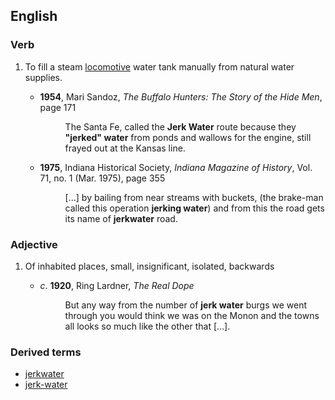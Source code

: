 ==English==

===Verb===
{{head|en|verb|head=[[jerk]] [[water]]}}

# {{US|railroads|dated}} To fill a steam [[locomotive]] water tank manually from natural water supplies.
#* '''1954''', Mari Sandoz, ''The Buffalo Hunters: The Story of the Hide Men'', page 171
#*: The Santa Fe, called the '''Jerk Water''' route because they '''"jerked" water''' from ponds and wallows for the engine, still frayed out at the Kansas line.
#* '''1975''', Indiana Historical Society, ''Indiana Magazine of History'',  Vol. 71, no. 1 (Mar. 1975), page 355
#*: […] by bailing from near streams with buckets, (the brake-man called this operation '''jerking water''') and from this the road gets its name of '''jerkwater''' road.

===Adjective===
{{en-adj}}
# {{US|colloquial|pejorative}} Of inhabited places, small, insignificant, isolated, backwards
#* ''c''. '''1920''', Ring Lardner, ''The Real Dope''
#*: But any way from the number of '''jerk water''' burgs we went through you would think we was on the Monon and the towns all looks so much like the other that […].

===Derived terms===
* [[jerkwater]]
* [[jerk-water]]